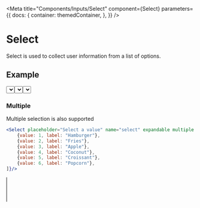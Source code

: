 
<Meta
    title="Components/Inputs/Select"
    component={Select}
    parameters={{
        docs: {
            container: themedContainer,
        },
    }}
/>

# Select

Select is used to collect user information from a list of options.

## Example

<Canvas>
    <Select placeholder="Select a value" name="select" expandable options={[
        {value: 1, label: "Hamburger"},
        {value: 2, label: "Fries"},
        {value: 3, label: "Apple"},
        {value: 4, label: "Coconut"},
        {value: 5, label: "Croissant"},
        {value: 6, label: "Popcorn"},
    ]}/>
</Canvas>

## Usage

Select can be used by default with the `options` prop.

```jsx
<Select placeholder="Select a value" name="select" expandable multiple options={[
    {value: 1, label: "Hamburger"},
    {value: 2, label: "Fries"},
    {value: 3, label: "Apple"},
    {value: 4, label: "Coconut"},
    {value: 5, label: "Croissant"},
    {value: 6, label: "Popcorn"},
]}/>
```

<Canvas>
    <Select placeholder="Select a value" name="select" expandable options={[
        {value: 1, label: "Hamburger"},
        {value: 2, label: "Fries"},
        {value: 3, label: "Apple"},
        {value: 4, label: "Coconut"},
        {value: 5, label: "Croissant"},
        {value: 6, label: "Popcorn"},
    ]}/>
</Canvas>

If a higher level of customization is needed, Select also accepts SelectItems as children. One can customize them at will.

```jsx
<Select placeholder="Select a value" expandable>
    <SelectItem value={1}>Hamburger</SelectItem>
    <SelectItem value={2}>Fries</SelectItem>
    <SelectItem value={3}>Apple</SelectItem>
    <SelectItem value={4}>Coconut</SelectItem>
    <SelectItem value={5}>Croissant</SelectItem>
    <SelectItem value={6}>Popcorn</SelectItem>
</Select>
```

<Canvas>
    <Select placeholder="Select a value" expandable>
        <SelectItem value={1}>Hamburger</SelectItem>
        <SelectItem value={2}>Fries</SelectItem>
        <SelectItem value={3}>Apple</SelectItem>
        <SelectItem value={4}>Coconut</SelectItem>
        <SelectItem value={5}>Croissant</SelectItem>
        <SelectItem value={6}>Popcorn</SelectItem>
    </Select>
</Canvas>

### Multiple

Multiple selection is also supported

```jsx
<Select placeholder="Select a value" name="select" expandable multiple options={[
    {value: 1, label: "Hamburger"},
    {value: 2, label: "Fries"},
    {value: 3, label: "Apple"},
    {value: 4, label: "Coconut"},
    {value: 5, label: "Croissant"},
    {value: 6, label: "Popcorn"},
]}/>
```

<Canvas>
    <Select placeholder="Select a value" name="select" expandable multiple options={[
        {value: 1, label: "Hamburger"},
        {value: 2, label: "Fries"},
        {value: 3, label: "Apple"},
        {value: 4, label: "Coconut"},
        {value: 5, label: "Croissant"},
        {value: 6, label: "Popcorn"},
    ]}/>
</Canvas>
